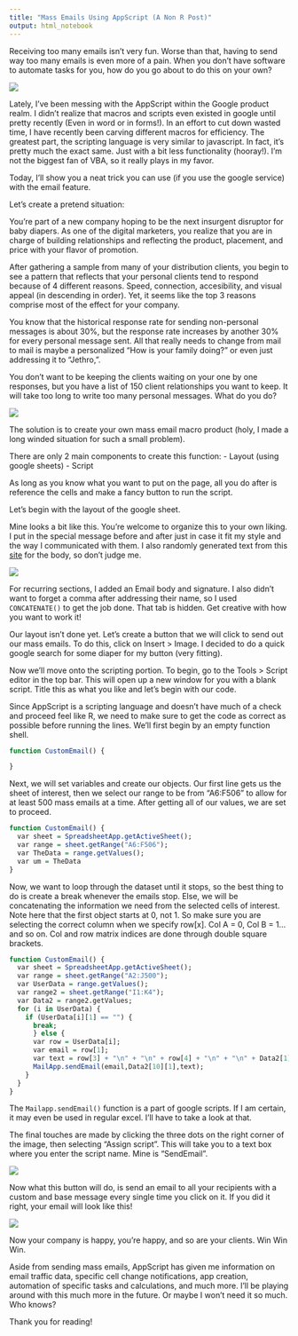 ```yaml
---
title: "Mass Emails Using AppScript (A Non R Post)"
output: html_notebook
---
```


Receiving too many emails isn't very fun. Worse than that, having to send way too many emails is even more of a pain. When you don't have software to automate tasks for you, how do you go about to do this on your own?

![](https://firemeibegyou.com/wp-content/uploads/2016/05/inbox-zero.jpg)

Lately, I've been messing with the AppScript within the Google product realm. I didn't realize that macros and scripts even existed in google until pretty recently (Even in word or in forms!). In an effort to cut down wasted time, I have recently been carving different macros for efficiency. The greatest part, the scripting language is very similar to javascript. In fact, it's pretty much the exact same. Just with a bit less functionality (hooray!). I'm not the biggest fan of VBA, so it really plays in my favor. 

Today, I'll show you a neat trick you can use (if you use the google service) with the email feature.

Let's create a pretend situation:

You're part of a new company hoping to be the next insurgent disruptor for baby diapers. As one of the digital marketers, you realize that you are in charge of building relationships and reflecting the product, placement, and price with your flavor of promotion. 

After gathering a sample from many of your distribution clients, you begin to see a pattern that reflects that your personal clients tend to respond because of 4 different reasons. Speed, connection, accesibility, and visual appeal (in descending in order). Yet, it seems like the top 3 reasons comprise most of the effect for your company.

You know that the historical response rate for sending non-personal messages is about 30%, but the response rate increases by another 30% for every personal message sent. All that really needs to change from mail to mail is maybe a personalized "How is your family doing?" or even just addressing it to "Jethro,".

You don't want to be keeping the clients waiting on your one by one responses, but you have a list of 150 client relationships you want to keep. It will take too long to write too many personal messages. What do you do?

![](https://tykiww.github.io/assets/mass-email/1.png)

The solution is to create your own mass email macro product (holy, I made a long winded situation for such a small problem).

There are only 2 main components to create this function:
  - Layout (using google sheets)
  - Script

As long as you know what you want to put on the page, all you do after is reference the cells and make a fancy button to run the script. 

Let's begin with the layout of the google sheet.

Mine looks a bit like this. You're welcome to organize this to your own liking. I put in the special message before and after just in case it fit my style and the way I communicated with them. I also randomly generated text from this [site](http://www.randomtextgenerator.com/) for the body, so don't judge me.

![](https://tykiww.github.io/assets/mass-email/2.png)

For recurring sections, I added an Email body and signature. I also didn't want to forget a comma after addressing their name, so I used `CONCATENATE()` to get the job done. That tab is hidden. Get creative with how you want to work it!

Our layout isn't done yet. Let's create a button that we will click to send out our mass emails. To do this, click on Insert > Image. I decided to do a quick google search for some diaper for my button (very fitting).

Now we'll move onto the scripting portion. To begin, go to the Tools > Script editor in the top bar. This will open up a new window for you with a blank script. Title this as what you like and let's begin with our code.

Since AppScript is a scripting language and doesn't have much of a check and proceed feel like R, we need to make sure to get the code as correct as possible before running the lines. We'll first begin by an empty function shell.

```r
function CustomEmail() {

}
```

Next, we will set variables and create our objects. Our first line gets us the sheet of interest, then we select our range to be from "A6:F506" to allow for at least 500 mass emails at a time. After getting all of our values, we are set to proceed.

```r
function CustomEmail() {
  var sheet = SpreadsheetApp.getActiveSheet();
  var range = sheet.getRange("A6:F506");
  var TheData = range.getValues();
  var um = TheData
}
```

Now, we want to loop through the dataset until it stops, so the best thing to do is create a break whenever the emails stop. Else, we will be concatenating the information we need from the selected cells of interest. Note here that the first object starts at 0, not 1. So make sure you are selecting the correct column when we specify row[x]. Col A = 0, Col B = 1... and so on. Col and row matrix indices are done through double square brackets.

```r
function CustomEmail() {
  var sheet = SpreadsheetApp.getActiveSheet();
  var range = sheet.getRange("A2:J500");
  var UserData = range.getValues();
  var range2 = sheet.getRange("I1:K4");
  var Data2 = range2.getValues;
  for (i in UserData) {
    if (UserData[i][1] == "") {
      break;
      } else {
      var row = UserData[i];
      var email = row[1];
      var text = row[3] + "\n" + "\n" + row[4] + "\n" + "\n" + Data2[1][8] + "\n" + row[5] + "\n" + Data2[3][8];
      MailApp.sendEmail(email,Data2[10][1],text);
    }
  }
}
```

The `Mailapp.sendEmail()` function is a part of google scripts. If I am certain, it may even be used in regular excel. I'll have to take a look at that. 

The final touches are made by clicking the three dots on the right corner of the image, then selecting "Assign script". This will take you to a text box where you enter the script name. Mine is "SendEmail".

![](https://tykiww.github.io/assets/mass-email/3.png)

Now what this button will do, is send an email to all your recipients with a custom and base message every single time you click on it. If you did it right, your email will look like this!

![](https://tykiww.github.io/assets/mass-email/4.png)

Now your company is happy, you're happy, and so are your clients. Win Win Win.

Aside from sending mass emails, AppScript has given me information on email traffic data, specific cell change notifications, app creation, automation of specific tasks and calculations, and much more. I'll be playing around with this much more in the future. Or maybe I won't need it so much. Who knows?

Thank you for reading!
